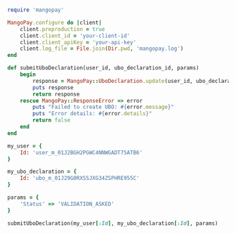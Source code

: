 ```ruby Ruby  

require 'mangopay'

MangoPay.configure do |client|
    client.preproduction = true
    client.client_id = 'your-client-id'
    client.client_apiKey = 'your-api-key'
    client.log_file = File.join(Dir.pwd, 'mangopay.log')
end

def submitUboDeclaration(user_id, ubo_declaration_id, params)
    begin
        response = MangoPay::UboDeclaration.update(user_id, ubo_declaration_id, params)
        puts response
        return response
    rescue MangoPay::ResponseError => error
        puts "Failed to create UBO: #{error.message}"
        puts "Error details: #{error.details}"
        return false
    end
end

my_user = {
    Id: 'user_m_01J2BGH2PGWC4NNWGADT75ATB6'
}

my_ubo_declaration = {
    Id: 'ubo_m_01J29G0RXSSJXG34ZSPHRE955C'
}

params = {
    'Status' => 'VALIDATION_ASKED'
}

submitUboDeclaration(my_user[:Id], my_ubo_declaration[:Id], params) 

```